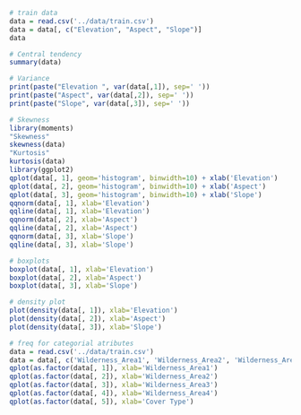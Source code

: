 ```r
# train data
data = read.csv('../data/train.csv')
data = data[, c("Elevation", "Aspect", "Slope")]
data
```

```r
# Central tendency
summary(data)

```
```r
# Variance
print(paste("Elevation ", var(data[,1]), sep=' '))
print(paste("Aspect", var(data[,2]), sep=' '))
print(paste("Slope", var(data[,3]), sep=' '))
```

```r
# Skewness
library(moments)
"Skewness"
skewness(data)
"Kurtosis"
kurtosis(data)
library(ggplot2)
qplot(data[, 1], geom='histogram', binwidth=10) + xlab('Elevation')
qplot(data[, 2], geom='histogram', binwidth=10) + xlab('Aspect')
qplot(data[, 3], geom='histogram', binwidth=10) + xlab('Slope')
qqnorm(data[, 1], xlab='Elevation')
qqline(data[, 1], xlab='Elevation')
qqnorm(data[, 2], xlab='Aspect')
qqline(data[, 2], xlab='Aspect')
qqnorm(data[, 3], xlab='Slope')
qqline(data[, 3], xlab='Slope')
```

```r
# boxplots
boxplot(data[, 1], xlab='Elevation')
boxplot(data[, 2], xlab='Aspect')
boxplot(data[, 3], xlab='Slope')
```

```r
# density plot
plot(density(data[, 1]), xlab='Elevation')
plot(density(data[, 2]), xlab='Aspect')
plot(density(data[, 3]), xlab='Slope')
```

```r
# freq for categorial atributes
data = read.csv('../data/train.csv')
data = data[, c('Wilderness_Area1', 'Wilderness_Area2', 'Wilderness_Area3', 'Wilderness_Area4', 'Cover_Type')]
qplot(as.factor(data[, 1]), xlab='Wilderness_Area1')
qplot(as.factor(data[, 2]), xlab='Wilderness_Area2')
qplot(as.factor(data[, 3]), xlab='Wilderness_Area3')
qplot(as.factor(data[, 4]), xlab='Wilderness_Area4')
qplot(as.factor(data[, 5]), xlab='Cover Type')
```

